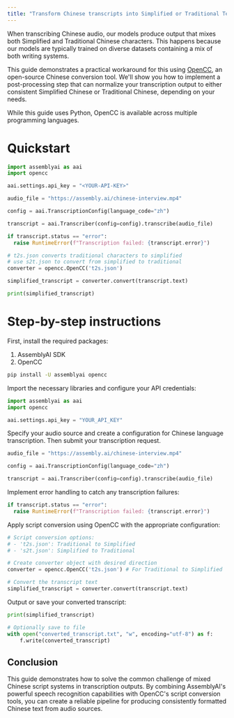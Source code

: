 ```yaml
---
title: "Transform Chinese transcripts into Simplified or Traditional Text"
---
```


When transcribing Chinese audio, our models produce output that mixes both Simplified and Traditional Chinese characters. This happens because our models are typically trained on diverse datasets containing a mix of both writing systems.

This guide demonstrates a practical workaround for this using [OpenCC](https://github.com/BYVoid/OpenCC), an open-source Chinese conversion tool. We'll show you how to implement a post-processing step that can normalize your transcription output to either consistent Simplified Chinese or Traditional Chinese, depending on your needs.

While this guide uses Python, OpenCC is available across multiple programming languages.

# Quickstart

```python
import assemblyai as aai
import opencc

aai.settings.api_key = "<YOUR-API-KEY>"

audio_file = "https://assembly.ai/chinese-interview.mp4"

config = aai.TranscriptionConfig(language_code="zh")

transcript = aai.Transcriber(config=config).transcribe(audio_file)

if transcript.status == "error":
  raise RuntimeError(f"Transcription failed: {transcript.error}")

# t2s.json converts traditional characters to simplified
# use s2t.json to convert from simplified to traditional
converter = opencc.OpenCC('t2s.json')

simplified_transcript = converter.convert(transcript.text)

print(simplified_transcript)
```

# Step-by-step instructions

First, install the required packages:

1. AssemblyAI SDK
2. OpenCC

```bash
pip install -U assemblyai opencc
```

Import the necessary libraries and configure your API credentials:

```python
import assemblyai as aai
import opencc

aai.settings.api_key = "YOUR_API_KEY"
```

Specify your audio source and create a configuration for Chinese language transcription. Then submit your transcription request.

```python
audio_file = "https://assembly.ai/chinese-interview.mp4"

config = aai.TranscriptionConfig(language_code="zh")

transcript = aai.Transcriber(config=config).transcribe(audio_file)
```

Implement error handling to catch any transcription failures:

```python
if transcript.status == "error":
  raise RuntimeError(f"Transcription failed: {transcript.error}")
```

Apply script conversion using OpenCC with the appropriate configuration:

```python
# Script conversion options:
# - 't2s.json': Traditional to Simplified
# - 's2t.json': Simplified to Traditional

# Create converter object with desired direction
converter = opencc.OpenCC('t2s.json') # For Traditional to Simplified

# Convert the transcript text
simplified_transcript = converter.convert(transcript.text)
```

Output or save your converted transcript:

```python
print(simplified_transcript)

# Optionally save to file
with open("converted_transcript.txt", "w", encoding="utf-8") as f:
    f.write(converted_transcript)
```

## Conclusion

This guide demonstrates how to solve the common challenge of mixed Chinese script systems in transcription outputs. By combining AssemblyAI's powerful speech recognition capabilities with OpenCC's script conversion tools, you can create a reliable pipeline for producing consistently formatted Chinese text from audio sources.
